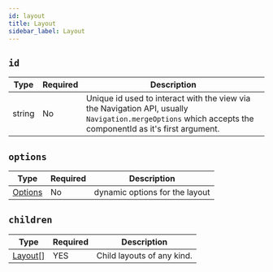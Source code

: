 ```yaml
---
id: layout
title: Layout
sidebar_label: Layout
---
```


## `id`

| Type   | Required | Description                                                                                                                                                    |
| ------ | -------- | -------------------------------------------------------------------------------------------------------------------------------------------------------------- |
| string | No       | Unique id used to interact with the view via the Navigation API, usually `Navigation.mergeOptions` which accepts the componentId as it's first argument. |

## `options`

| Type                    | Required | Description                    |
| ----------------------- | -------- | ------------------------------ |
| [Options](options-root) | No       | dynamic options for the layout |

## `children`

| Type               | Required | Description                   |
| ------------------ | -------- | ----------------------------- |
| [Layout[]](layout) | YES      | Child layouts of any kind. |
